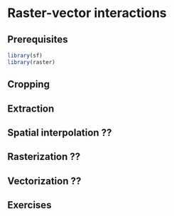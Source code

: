 # Raster-vector interactions {#raster-vector}

## Prerequisites {-}

```r
library(sf)
library(raster)
```

## Cropping

<!-- - crop, mask -->

## Extraction

<!-- - extract -->

## Spatial interpolation ??
<!-- http://mdsumner.github.io/guerrilla/articles/irreg2.html -->

## Rasterization ??

## Vectorization ??


<!-- distances? -->
<!-- zonal stats -->

## Exercises
